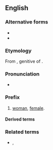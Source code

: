 {{also|gynæco-}}
==English==

===Alternative forms===
* {{l|en|gynæco-}}
* {{l|en|gyneco-}}

===Etymology===
From {{der|en|grc|γυναικός}}, genitive of {{m|grc|γυνή}}.

===Pronunciation===
* {{IPA|en|/ˌɡaɪnɪkə/|/ˌdʒaɪnɪkə/}}

===Prefix===
{{en-prefix}}

# [[woman]], [[female]].

====Derived terms====
{{prefixsee|en}}

===Related terms===
* {{l|en|gyn-}}, {{l|en|gyno-}}